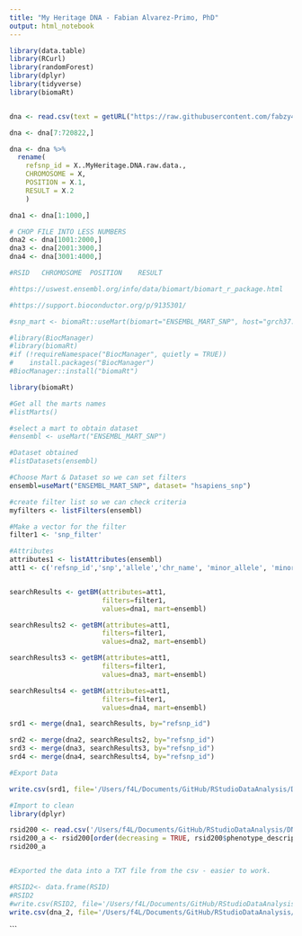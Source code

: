 ```yaml
---
title: "My Heritage DNA - Fabian Alvarez-Primo, PhD"
output: html_notebook
---
```


```r
library(data.table)
library(RCurl)
library(randomForest)
library(dplyr)
library(tidyverse)
library(biomaRt)


dna <- read.csv(text = getURL("https://raw.githubusercontent.com/fabzy4L/RStudioDataAnalysis/Main/DNA/AlvarezPrimo_MyHeritage_Raw_DNA.csv") )

dna <- dna[7:720822,]

dna <- dna %>% 
  rename(
    refsnp_id = X..MyHeritage.DNA.raw.data.,
    CHROMOSOME = X,
    POSITION = X.1,
    RESULT = X.2
    )

dna1 <- dna[1:1000,]
```


```r
# CHOP FILE INTO LESS NUMBERS
dna2 <- dna[1001:2000,]
dna3 <- dna[2001:3000,]
dna4 <- dna[3001:4000,]

#RSID	CHROMOSOME	POSITION	RESULT
```

```r
#https://uswest.ensembl.org/info/data/biomart/biomart_r_package.html

#https://support.bioconductor.org/p/9135301/

#snp_mart <- biomaRt::useMart(biomart="ENSEMBL_MART_SNP", host="grch37.ensembl.org", path="/biomart/martservice", dataset="hsapiens_snp")

#library(BiocManager)
#library(biomaRt)
#if (!requireNamespace("BiocManager", quietly = TRUE))
#    install.packages("BiocManager")
#BiocManager::install("biomaRt")
```


```r
library(biomaRt)

#Get all the marts names
#listMarts()

#select a mart to obtain dataset
#ensembl <- useMart("ENSEMBL_MART_SNP")

#Dataset obtained
#listDatasets(ensembl)

#Choose Mart & Dataset so we can set filters
ensembl=useMart("ENSEMBL_MART_SNP", dataset= "hsapiens_snp")

#create filter list so we can check criteria
myfilters <- listFilters(ensembl)

#Make a vector for the filter 
filter1 <- 'snp_filter'

#Attributes
attributes1 <- listAttributes(ensembl)
att1 <- c('refsnp_id','snp','allele','chr_name', 'minor_allele', 'minor_allele_freq','associated_gene','phenotype_description' )


searchResults <- getBM(attributes=att1,
                       filters=filter1,
                       values=dna1, mart=ensembl)
```


```r
searchResults2 <- getBM(attributes=att1,
                       filters=filter1,
                       values=dna2, mart=ensembl)

searchResults3 <- getBM(attributes=att1,
                       filters=filter1,
                       values=dna3, mart=ensembl)

searchResults4 <- getBM(attributes=att1,
                       filters=filter1,
                       values=dna4, mart=ensembl)

```


```r
srd1 <- merge(dna1, searchResults, by="refsnp_id")
```


```r
srd2 <- merge(dna2, searchResults2, by="refsnp_id")
srd3 <- merge(dna3, searchResults3, by="refsnp_id")
srd4 <- merge(dna4, searchResults4, by="refsnp_id")


```


```r
#Export Data

write.csv(srd1, file='/Users/f4L/Documents/GitHub/RStudioDataAnalysis/DNA/rsid_srd1.csv',row.names=FALSE,na='', quote=FALSE)

```


```r
#Import to clean
library(dplyr)

rsid200 <- read.csv('/Users/f4L/Documents/GitHub/RStudioDataAnalysis/DNA/rsid_1_200.csv')
rsid200_a <- rsid200[order(decreasing = TRUE, rsid200$phenotype_description),]
rsid200_a
```


```r

```


```r
#Exported the data into a TXT file from the csv - easier to work.

#RSID2<- data.frame(RSID)
#RSID2
#write.csv(RSID2, file='/Users/f4L/Documents/GitHub/RStudioDataAnalysis/DNA/RSID2.txt',row.names=FALSE,na='', quote=FALSE)
write.csv(dna_2, file='/Users/f4L/Documents/GitHub/RStudioDataAnalysis/DNA/DNA_2.csv',row.names=FALSE,na='', quote=FALSE)

```




```
